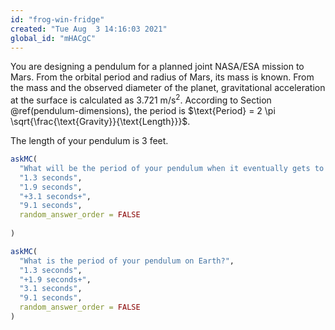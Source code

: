 ```yaml
---
id: "frog-win-fridge"
created: "Tue Aug  3 14:16:03 2021"
global_id: "mHACgC"
---
```


You are designing a pendulum for a planned joint NASA/ESA mission to Mars. From the orbital period and radius of Mars, its mass is known. From the mass and the observed diameter of the planet, gravitational acceleration at the surface is calculated as 3.721 m/s$^2$. According to Section \@ref(pendulum-dimensions), the period is $\text{Period} = 2 \pi \sqrt{\frac{\text{Gravity}}{\text{Length}}}$.

The length of your pendulum is 3 feet.


```r
askMC(
  "What will be the period of your pendulum when it eventually gets to Mars? (Hint: Don't make the mistake of the engineers working on the [Mars Polar Lander](https://en.wikipedia.org/wiki/Mars_Polar_Lander) and forget to resolve the different units of length presented in the problem.)",
  "1.3 seconds",
  "1.9 seconds",
  "+3.1 seconds+",
  "9.1 seconds",
  random_answer_order = FALSE
  
)
```


```r
askMC(
  "What is the period of your pendulum on Earth?",
  "1.3 seconds",
  "+1.9 seconds+",
  "3.1 seconds",
  "9.1 seconds",
  random_answer_order = FALSE
)
```

